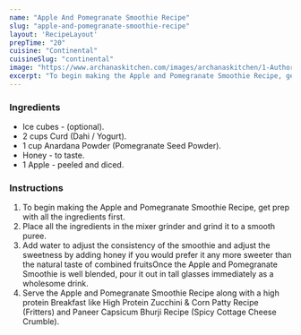 ---
name: "Apple And Pomegranate Smoothie Recipe"
slug: "apple-and-pomegranate-smoothie-recipe"
layout: 'RecipeLayout'
prepTime: "20"
cuisine: "Continental"
cuisineSlug: "continental"
image: "https://www.archanaskitchen.com/images/archanaskitchen/1-Author/swati_pathak/Apple_and_Pomegranate_Smoothie_Recipe-1_1600.jpg"
excerpt: "To begin making the Apple and Pomegranate Smoothie Recipe, get prep with all the ingredients first"
---

### Ingredients

- Ice cubes - (optional).
- 2 cups Curd (Dahi / Yogurt).
- 1 cup Anardana Powder (Pomegranate Seed Powder).
- Honey - to taste.
- 1 Apple - peeled and diced.

### Instructions

1. To begin making the Apple and Pomegranate Smoothie Recipe, get prep with all the ingredients first.
1. Place all the ingredients in the mixer grinder and grind it to a smooth puree.
1. Add water to adjust the consistency of the smoothie and adjust the sweetness by adding honey if you would prefer it any more sweeter than the natural taste of combined fruitsOnce the Apple and Pomegranate Smoothie is well blended, pour it out in tall glasses immediately as a wholesome drink.
1. Serve the Apple and Pomegranate Smoothie Recipe along with a high protein Breakfast like High Protein Zucchini & Corn Patty Recipe (Fritters) and Paneer Capsicum Bhurji Recipe (Spicy Cottage Cheese Crumble).
